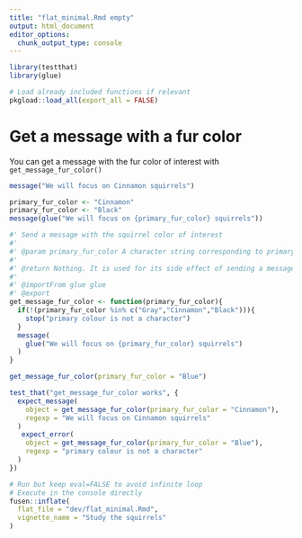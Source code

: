 ```yaml
---
title: "flat_minimal.Rmd empty"
output: html_document
editor_options: 
  chunk_output_type: console
---
```


```r
library(testthat)
library(glue)
```

<!--
You need to run the 'description' chunk in the '0-dev_history.Rmd' file before continuing your code there.
-->

```r
# Load already included functions if relevant
pkgload::load_all(export_all = FALSE)
```

# Get a message with a fur color

You can get a message with the fur color of interest with `get_message_fur_color()`

```r
message("We will focus on Cinnamon squirrels")

primary_fur_color <- "Cinnamon"
primary_fur_color <- "Black"
message(glue("We will focus on {primary_fur_color} squirrels"))
```


```r
#' Send a message with the squirrel color of interest
#' 
#' @param primary_fur_color A character string corresponding to primary fur color. 
#'
#' @return Nothing. It is used for its side effect of sending a message.
#' 
#' @importFrom glue glue
#' @export
get_message_fur_color <- function(primary_fur_color){
  if(!(primary_fur_color %in% c("Gray","Cinnamon","Black"))){
    stop("primary colour is not a character")
  }
  message(
    glue("We will focus on {primary_fur_color} squirrels")
  )
}
```


```r
get_message_fur_color(primary_fur_color = "Blue")
```


```r
test_that("get_message_fur_color works", {
  expect_message(
    object = get_message_fur_color(primary_fur_color = "Cinnamon"),
    regexp = "We will focus on Cinnamon squirrels"
  )
   expect_error(
    object = get_message_fur_color(primary_fur_color = "Blue"),
    regexp = "primary colour is not a character"
  )
})


```



```r
# Run but keep eval=FALSE to avoid infinite loop
# Execute in the console directly
fusen::inflate(
  flat_file = "dev/flat_minimal.Rmd", 
  vignette_name = "Study the squirrels"
)
```
